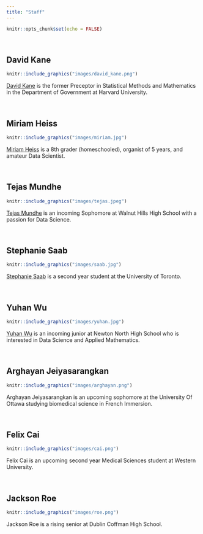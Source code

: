 ```yaml
---
title: "Staff"
---
```


```r
knitr::opts_chunk$set(echo = FALSE)
```


&nbsp;

## David Kane

```r
knitr::include_graphics("images/david_kane.png")
```

[David Kane](https://www.davidkane.info) is the former Preceptor in Statistical Methods and Mathematics in the Department of Government at Harvard University. 

&nbsp;

## Miriam Heiss

```r
knitr::include_graphics("images/miriam.jpg")
```

[Miriam Heiss](https://github.com/miriamheiss) is a 8th grader (homeschooled), organist of 5 years, and amateur Data Scientist. 

&nbsp;

## Tejas Mundhe

<!-- There is something weird, I think, about this photo. It always shows up when I build it locally. But, once pushed to the web, it is fine. -->


```r
knitr::include_graphics("images/tejas.jpeg")
```

[Tejas Mundhe](https://github.com/TejasMundhe) is an incoming Sophomore at Walnut Hills High School with a passion for Data Science.

&nbsp;


## Stephanie Saab

```r
knitr::include_graphics("images/saab.jpg")
```

[Stephanie Saab](https://github.com/AM-lmn) is a second year student at the University of Toronto.

&nbsp;


## Yuhan Wu

```r
knitr::include_graphics("images/yuhan.jpg")
```

[Yuhan Wu](https://github.com/UhanWu) is an incoming junior at Newton North High School who is interested in Data Science and Applied Mathematics.

&nbsp;

## Arghayan Jeiyasarangkan

```r
knitr::include_graphics("images/arghayan.png")
```

Arghayan Jeiyasarangkan is an upcoming sophomore at the University Of Ottawa studying biomedical science in French Immersion.

&nbsp;

## Felix Cai

```r
knitr::include_graphics("images/cai.png")
```

Felix Cai is an upcoming second year Medical Sciences student at Western University.

&nbsp;

## Jackson Roe

```r
knitr::include_graphics("images/roe.png")
```

Jackson Roe is a rising senior at Dublin Coffman High School.

&nbsp;




